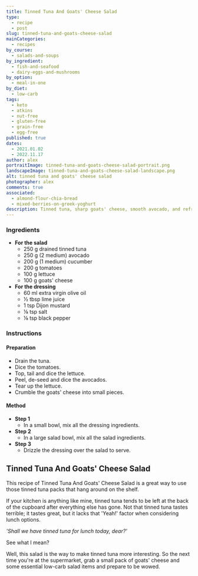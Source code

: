 ```yaml
---
title: Tinned Tuna And Goats' Cheese Salad
type:
  - recipe
  - post
slug: tinned-tuna-and-goats-cheese-salad
mainCategories: 
  - recipes
by_course:
  - salads-and-soups
by_ingredient:
  - fish-and-seafood
  - dairy-eggs-and-mushrooms
by_option:
  - meal-in-one
by_diet:
  - low-carb
tags:
  - keto
  - atkins
  - nut-free
  - gluten-free
  - grain-free
  - egg-free
published: true
dates: 
  - 2021.01.02
  - 2022.11.17
author: alex
portraitImage: tinned-tuna-and-goats-cheese-salad-portrait.png
landscapeImage: tinned-tuna-and-goats-cheese-salad-landscape.png
alt: tinned tuna and goats' cheese salad
photographer: alex
comments: true
associated:
  - almond-flour-chia-bread
  - mixed-berries-on-greek-yoghurt
description: Tinned tuna, sharp goats' cheese, smooth avocado, and refreshing veggies make this one of the tastiest low-carb salads around.
---
```


<Ingredients>

### Ingredients
  
  - **For the salad**
    - 250 g drained tinned tuna
    - 250 g (2 medium) avocado 
    - 200 g (1 medium) cucumber 
    - 200 g tomatoes
    - 100 g lettuce 
    - 100 g goats' cheese
  - **For the dressing**
    - 60 ml extra virgin olive oil 
    - ½ tbsp lime juice
    - 1 tsp Dijon mustard
    - ⅛ tsp salt
    - ⅛ tsp black pepper

</Ingredients>

<Instructions>

### Instructions

#### Preparation

  - Drain the tuna.
  - Dice the tomatoes.
  - Top, tail and dice the lettuce.
  - Peel, de-seed and dice the avocados.
  - Tear up the lettuce.
  - Crumble the goats' cheese into small pieces.

#### Method

  - **Step 1**
    - In a small bowl, mix all the dressing ingredients.
  - **Step 2**
    - In a large salad bowl, mix all the salad ingredients.
  - **Step 3**
    - Drizzle the dressing over the salad to serve.

</Instructions>

<RecipeContent>

## Tinned Tuna And Goats' Cheese Salad

This recipe of Tinned Tuna And Goats' Cheese Salad is a great way to use those tinned tuna packs that hang around on the shelf. 

If your kitchen is anything like mine, tinned tuna tends to be left at the back of the cupboard after everything else has gone. Not that tinned tuna tastes terrible; it tastes great, but it lacks that 'Yeah!' factor when considering lunch options.

*'Shall we have tinned tuna for lunch today, dear?'*

See what I mean?

Well, this salad is the way to make tinned tuna more interesting. So the next time you're at the supermarket, grab a small pack of goats' cheese and some essential low-carb salad items and prepare to be wowed.

</RecipeContent>